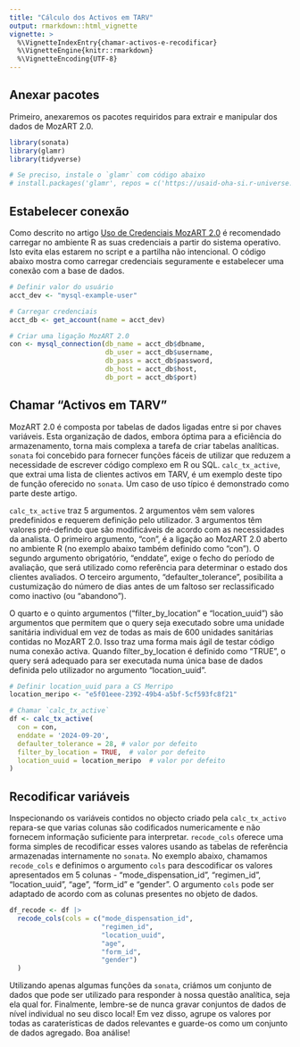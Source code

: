 ```yaml
---
title: "Cálculo dos Activos em TARV"
output: rmarkdown::html_vignette
vignette: >
  %\VignetteIndexEntry{chamar-activos-e-recodificar}
  %\VignetteEngine{knitr::rmarkdown}
  %\VignetteEncoding{UTF-8}
---
```

## Anexar pacotes
Primeiro, anexaremos os pacotes requiridos para extrair e manipular dos dados de MozART 2.0.

```r
library(sonata)
library(glamr)
library(tidyverse)

# Se preciso, instale o `glamr` com código abaixo
# install.packages('glamr', repos = c('https://usaid-oha-si.r-universe.dev', 'https://cloud.r-project.org'))

```

## Estabelecer conexão
Como descrito no artigo [Uso de Credenciais MozART 2.0](https://usaid-mozambique.github.io/sonata/articles/definir-credenciais.html) é recomendado carregar no ambiente R as suas credenciais a partir do sistema operativo.  Isto evita elas estarem no script e a partilha não intencional. O código abaixo mostra como carregar credenciais seguramente e estabelecer uma conexão com a base de dados.

```r
# Definir valor do usuário
acct_dev <- "mysql-example-user"

# Carregar credenciais
acct_db <- get_account(name = acct_dev)

# Criar uma ligação MozART 2.0
con <- mysql_connection(db_name = acct_db$dbname, 
                        db_user = acct_db$username,
                        db_pass = acct_db$password,
                        db_host = acct_db$host,
                        db_port = acct_db$port)
```

## Chamar "Activos em TARV"
MozART 2.0 é composta por tabelas de dados ligadas entre si por chaves variáveis.  Esta organização de dados, embora óptima para a eficiência do armazenamento, torna mais complexa a tarefa de criar tabelas analíticas.  `sonata` foi concebido para fornecer funções fáceis de utilizar que reduzem a necessidade de escrever código complexo em R ou SQL. `calc_tx_active`, que extrai uma lista de clientes activos em TARV, é um exemplo deste tipo de função oferecido no `sonata`.  Um caso de uso típico é demonstrado como parte deste artigo. 

`calc_tx_active` traz 5 argumentos. 2 argumentos vêm sem valores predefinidos e requerem definição pelo utilizador. 3 argumentos têm valores pré-defindo que são modificáveis de acordo com as necessidades da analista. O primeiro argumento, “con”, é a ligação ao MozART 2.0 aberto no ambiente R (no exemplo abaixo também definido como “con”). O segundo argumento obrigatório, “enddate”, exige o fecho do período de avaliação, que será utilizado como referência para determinar o estado dos clientes avaliados. O terceiro argumento, “defaulter_tolerance”, posibilita a custumização do número de dias antes de um faltoso ser reclassificado como inactivo (ou "abandono").

O quarto e o quinto argumentos (“filter_by_location” e “location_uuid”) são argumentos que permitem que o query seja executado sobre uma unidade sanitária individual em vez de todas as mais de 600 unidades sanitárias contidas no MozART 2.0.  Isso traz uma forma mais ágil de testar código numa conexão activa. Quando filter_by_location é definido como “TRUE”, o query será adequado para ser executada numa única base de dados definida pelo utilizador no argumento “location_uuid”.

```r

# Definir location_uuid para a CS Merripo
location_meripo <- "e5f01eee-2392-49b4-a5bf-5cf593fc8f21"

# Chamar `calc_tx_active`
df <- calc_tx_active(
  con = con,
  enddate = '2024-09-20',
  defaulter_tolerance = 28, # valor por defeito
  filter_by_location = TRUE,  # valor por defeito
  location_uuid = location_meripo  # valor por defeito
)
```

## Recodificar variáveis
Inspecionando os variáveis contidos no objecto criado pela `calc_tx_activo` repara-se que varias colunas são codificados numericamente e não fornecem informação suficiente para interpretar. `recode_cols` oferece uma forma simples de recodificar esses valores usando as tabelas de referência armazenadas internamente no `sonata`. No exemplo abaixo, chamamos `recode_cols` e definimos o argumento `cols` para descodificar os valores apresentados em 5 colunas - “mode_dispensation_id”, “regimen_id”, “location_uuid”, “age”, “form_id” e “gender”. O argumento `cols` pode ser adaptado de acordo com as colunas presentes no objeto de dados.


```r

df_recode <- df |> 
  recode_cols(cols = c("mode_dispensation_id", 
                       "regimen_id", 
                       "location_uuid", 
                       "age",
                       "form_id",
                       "gender")
  )
```

Utilizando apenas algumas funções da `sonata`, criámos um conjunto de dados que pode ser utilizado para responder à nossa questão analítica, seja ela qual for.  Finalmente, lembre-se de nunca gravar conjuntos de dados de nível individual no seu disco local!  Em vez disso, agrupe os valores por todas as caraterísticas de dados relevantes e guarde-os como um conjunto de dados agregado.  Boa análise!

